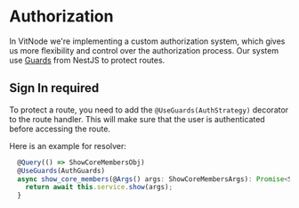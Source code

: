 # Authorization

In VitNode we're implementing a custom authorization system, which gives us more flexibility and control over the authorization process. Our system use [Guards](https://docs.nestjs.com/guards) from NestJS to protect routes.

## Sign In required

To protect a route, you need to add the `@UseGuards(AuthStrategy)` decorator to the route handler. This will make sure that the user is authenticated before accessing the route.

Here is an example for resolver:

```typescript
  @Query(() => ShowCoreMembersObj)
  @UseGuards(AuthGuards)
  async show_core_members(@Args() args: ShowCoreMembersArgs): Promise<ShowCoreMembersObj> {
    return await this.service.show(args);
  }
```
